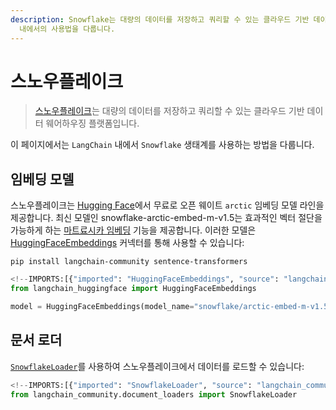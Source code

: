 ```yaml
---
description: Snowflake는 대량의 데이터를 저장하고 쿼리할 수 있는 클라우드 기반 데이터 웨어하우스 플랫폼입니다. LangChain
  내에서의 사용법을 다룹니다.
---
```


# 스노우플레이크

> [스노우플레이크](https://www.snowflake.com/)는 대량의 데이터를 저장하고 쿼리할 수 있는 클라우드 기반 데이터 웨어하우징 플랫폼입니다.

이 페이지에서는 `LangChain` 내에서 `Snowflake` 생태계를 사용하는 방법을 다룹니다.

## 임베딩 모델

스노우플레이크는 [Hugging Face](https://huggingface.co/Snowflake/snowflake-arctic-embed-m-v1.5)에서 무료로 오픈 웨이트 `arctic` 임베딩 모델 라인을 제공합니다. 최신 모델인 snowflake-arctic-embed-m-v1.5는 효과적인 벡터 절단을 가능하게 하는 [마트료시카 임베딩](https://arxiv.org/abs/2205.13147) 기능을 제공합니다. 이러한 모델은
[HuggingFaceEmbeddings](/docs/integrations/text_embedding/huggingfacehub) 커넥터를 통해 사용할 수 있습니다:

```shell
pip install langchain-community sentence-transformers
```


```python
<!--IMPORTS:[{"imported": "HuggingFaceEmbeddings", "source": "langchain_huggingface", "docs": "https://api.python.langchain.com/en/latest/embeddings/langchain_huggingface.embeddings.huggingface.HuggingFaceEmbeddings.html", "title": "Snowflake"}]-->
from langchain_huggingface import HuggingFaceEmbeddings

model = HuggingFaceEmbeddings(model_name="snowflake/arctic-embed-m-v1.5")
```


## 문서 로더

[`SnowflakeLoader`](/docs/integrations/document_loaders/snowflake)를 사용하여 스노우플레이크에서 데이터를 로드할 수 있습니다:

```python
<!--IMPORTS:[{"imported": "SnowflakeLoader", "source": "langchain_community.document_loaders", "docs": "https://api.python.langchain.com/en/latest/document_loaders/langchain_community.document_loaders.snowflake_loader.SnowflakeLoader.html", "title": "Snowflake"}]-->
from langchain_community.document_loaders import SnowflakeLoader
```